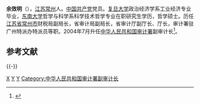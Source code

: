 '''余效明'''（{{bd|1954年|4月||catIdx=Y余}}），[[江苏|江苏]][[常州|常州]]人。[[中国共产党|中国共产党]]党员。[[复旦大学|复旦大学]]政治经济学系工业经济专业毕业，[[东南大学|东南大学]]哲学与科学系科学技术哲学专业在职研究生学历，哲学硕士。历任[[江苏省|江苏省]][[常州市|常州市]]财税局副局长，省审计局副局长，省审计厅副厅长、厅长，审计署驻广州特派办特派员等职。2004年7月升任[[中华人民共和国审计署|中华人民共和国审计署]]副审计长<ref>{{cite web|accessdate=2013-05-01|url=http://news.xinhuanet.com/zhengfu/2004-09/07/content_1952612.htm|title=审计署转发国务院关于余效明、石爱中任职的通知|publisher=[[新华网|新华网]]|archive-date=2009-11-28|archive-url=https://web.archive.org/web/20091128211255/http://news.xinhuanet.com/zhengfu/2004-09/07/content_1952612.htm|dead-url=no}}</ref>。

==参考文献==
{{reflist|3}}

{{-}}
{{start box}}
{{s-gov}}
{{s-before|？}}
{{s-title|[[中华人民共和国审计署|中华人民共和国审计署]]驻广州特派办特派员|2002年6月—2004年7月}}
{{s-after|[[黄道国|黄道国]]}}
{{s-before|[[李松庆|李松庆]]}}
{{s-title|[[江苏省审计厅|江苏省审计厅]]厅长|1996年8月—2002年6月}}
{{s-after|[[朱尧平|朱尧平]]}}
{{end box}}

[[Category:余姓|X]]
[[Category:常州人|Y]]
[[Category:复旦大学校友|Y]]
[[Category:中华人民共和国审计署副审计长|Category:中华人民共和国审计署副审计长]]